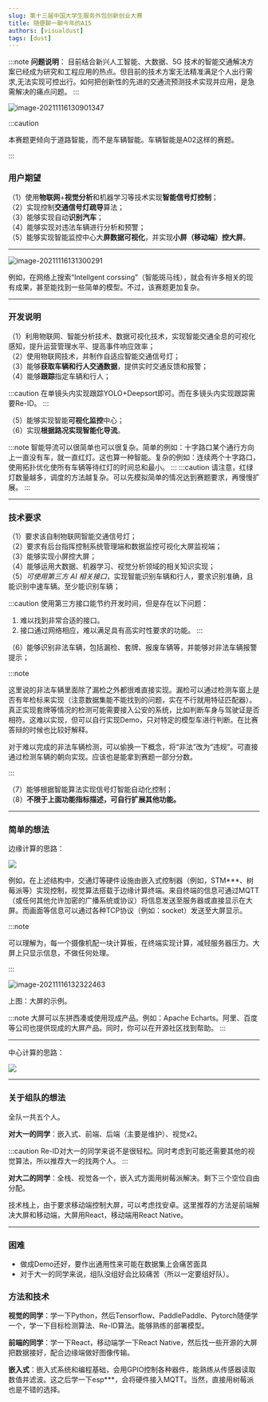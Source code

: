 ```yaml
---
slug: 第十三届中国大学生服务外包创新创业大赛
title: 随便聊一聊今年的A15
authors: [visualdust]
tags: [dust]
---
```


:::note
**问题说明**：
目前结合新兴人工智能、大数据、5G 技术的智能交通解决方案已经成为研究和工程应用的热点。但目前的技术方案无法精准满足个人出行需求,无法实现可控出行。如何把创新性的先进的交通流预测技术实现并应用，是急需解决的痛点问题。
:::



![image-20211116130901347](./src/index/image-20211116130901347.png)

:::caution

本赛题更倾向于道路智能，而不是车辆智能。车辆智能是A02这样的赛题。

:::

### 用户期望

（1）使用**物联网**+**视觉分析**和机器学习等技术实现**智能信号灯控制**；  
（2）实现控制**交通信号灯疏导**算法；  
（3）能够实现自动**识别汽车**；  
（4）能够实现对违法车辆进行分析和预警；  
（5）能够实现智能监控中心大**屏数据可视化**，并实现**小屏（移动端）控大屏**。  

---

![image-20211116131300291](./src/index/image-20211116131300291.png)

例如，在网络上搜索“Intellgent corssing”（智能斑马线），就会有许多相关的现有成果，甚至能找到一些简单的模型。不过，该赛题更加复杂。

---

### 开发说明

（1）利用物联网、智能分析技术、数据可视化技术，实现智能交通全息的可视化感知，提升运营管理水平、提高事件响应效率；  
（2）使用物联网技术，并制作自适应智能交通信号灯；  
（3）能够**获取车辆和行人交通数据**，提供实时交通反馈和报警；  
（4）能够**跟踪**指定车辆和行人； 

:::caution
在单镜头内实现跟踪YOLO+Deepsort即可。而在多镜头内实现跟踪需要Re-ID。
:::

（5）能够实现智能**可视化监控**中心；  
（6）实现**根据路况实现智能化导流**。

:::note
智能导流可以很简单也可以很复杂。简单的例如：十字路口某个通行方向上一直没有车，就一直红灯。这也算一种智能。复杂的例如：连续两个十字路口，使用拓扑优化使所有车辆等待红灯的时间总和最小。
:::
:::caution
请注意，红绿灯数量越多，调度的方法越复杂。可以先模拟简单的情况达到赛题要求，再慢慢扩展。
:::

---

### 技术要求

（1）要求该自制物联网智能交通信号灯；  
（2）要求有后台指挥控制系统管理端和数据监控可视化大屏监视端；  
（3）能够实现小屏控大屏；  
（4）能够运用大数据、机器学习、视觉分析领域的相关知识实现；  
（5）_可使用第三方 AI 相关接口_，实现智能识别车辆和行人，要求识别准确，且能识别中速车辆。至少能识别车辆；  

:::caution
使用第三方接口能节约开发时间，但是存在以下问题：
1. 难以找到非常合适的接口。  
2. 接口通过网络相应，难以满足具有高实时性要求的功能。
:::

（6）能够识别非法车辆，包括漏检、套牌、报废车辆等，并能够对非法车辆报警提示；  

:::note

这里说的非法车辆里面除了漏检之外都很难直接实现。漏检可以通过检测车窗上是否有年检标来实现（注意数据集能不能找到的问题，实在不行就用特征匹配器）。真正实现套牌等情况的检测可能需要接入公安的系统，比如判断车身与驾驶证是否相符。这难以实现，但可以自行实现Demo，只对特定的模型车进行判断。在比赛答辩的时候也比较好解释。

对于难以完成的非法车辆检测，可以偷换一下概念，将“非法”改为“违规”。可直接通过检测车辆的朝向实现。应该也是能拿到赛题一部分分数。

:::

（7）能够根据智能算法实现信号灯智能自动化控制；  
（8）**不限于上面功能指标描述，可自行扩展其他功能。**  

---

### 简单的想法

边缘计算的思路：

![](./system001.svg)

例如，在上述结构中，交通灯等硬件设施由嵌入式控制器（例如，STM\*\*\*、树莓派等）实现控制，视觉算法搭载于边缘计算终端。来自终端的信息可通过MQTT（或任何其他允许加密的广播系统或协议）将信息发送至服务器或直接显示在大屏。而画面等信息可以通过各种TCP协议（例如：socket）发送至大屏显示。

:::note

可以理解为，每一个摄像机配一块计算板，在终端实现计算，减轻服务器压力。大屏上只显示信息，不做任何处理。

:::

![image-20211116132322463](./src/index/image-20211116132322463.png)

上图：大屏的示例。

:::note
大屏可以东拼西凑或使用现成产品。例如：Apache Echarts。阿里、百度等公司也提供现成的大屏产品。同时，你可以在开源社区找到帮助。
:::

---

中心计算的思路：

![](./system002.svg)

---

### 关于组队的想法

全队一共五个人。

**对大一的同学**：嵌入式、前端、后端（主要是维护）、视觉x2。  

:::caution
Re-ID对大一的同学来说不是很轻松。同时考虑到可能还需要其他的视觉算法，所以推荐大一的找两个人。
:::

**对大二的同学**：全栈、视觉各一个，嵌入式方面用树莓派解决。剩下三个空位自由分配。

技术栈上，由于要求移动端控制大屏，可以考虑找安卓。这里推荐的方法是前端解决大屏和移动端，大屏用React，移动端用React Native。



---

### 困难

- 做成Demo还好，要作出通用性来可能在数据集上会痛苦面具
- 对于大一的同学来说，组队没组好会比较痛苦（所以一定要组好队）。

### 方法和技术

**视觉的同学**：学一下Python，然后Tensorflow、PaddlePaddle、Pytorch随便学一个，学一下目标检测算法、Re-ID算法。能够熟练的部署模型。

**前端的同学**：学一下React，移动端学一下React Native，然后找一些开源的大屏把数据接好，配合边缘端做好图像传输。

**嵌入式**：嵌入式系统和编程基础，会用GPIO控制各种器件，能熟练从传感器读取数值并滤波。这之后学一下esp\*\*\*，会将硬件接入MQTT。当然，直接用树莓派也是不错的选择。
